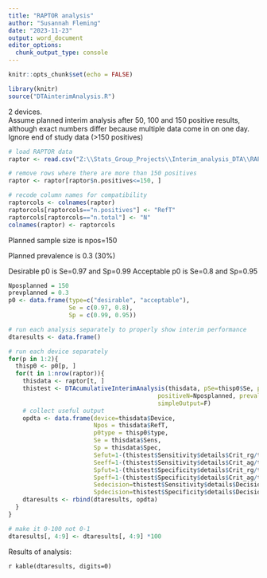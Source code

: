 ```yaml
---
title: "RAPTOR analysis"
author: "Susannah Fleming"
date: "2023-11-23"
output: word_document
editor_options: 
  chunk_output_type: console
---
```



```r
knitr::opts_chunk$set(echo = FALSE)
```

```r
library(knitr)
source("DTAinterimAnalysis.R")
```

2 devices.  
Assume planned interim analysis after 50, 100 and 150 positive results, although exact numbers differ because multiple data come in on one day.  
Ignore end of study data (>150 positives)



```r

# load RAPTOR data
raptor <- read.csv("Z:\\Stats_Group_Projects\\Interim_analysis_DTA\\RAPTORdata.csv")

# remove rows where there are more than 150 positives
raptor <- raptor[raptor$n.positives<=150, ]

# recode column names for compatibility
raptorcols <- colnames(raptor)
raptorcols[raptorcols=="n.positives"] <- "RefT"
raptorcols[raptorcols=="n.total"] <- "N"
colnames(raptor) <- raptorcols


```

Planned sample size is npos=150

Planned prevalence is 0.3 (30%)

Desirable p0 is Se=0.97 and Sp=0.99
Acceptable p0 is Se=0.8 and Sp=0.95

```r

Nposplanned = 150
prevplanned = 0.3
p0 <- data.frame(type=c("desirable", "acceptable"),
                 Se = c(0.97, 0.8), 
                 Sp = c(0.99, 0.95))

# run each analysis separately to properly show interim performance
dtaresults <- data.frame()

# run each device separately
for(p in 1:2){
  thisp0 <- p0[p, ]
  for(t in 1:nrow(raptor)){
    thisdata <- raptor[t, ]
    thistest <- DTAcumulativeInterimAnalysis(thisdata, pSe=thisp0$Se, pSp=thisp0$Sp, 
                                          positiveN=Nposplanned, prevalence = prevplanned,
                                          simpleOutput=F)
    # collect useful output
    opdta <- data.frame(device=thisdata$Device,
                        Npos = thisdata$RefT,
                        p0type = thisp0$type,
                        Se = thisdata$Sens,
                        Sp = thisdata$Spec, 
                        Sefut=1-(thistest$Sensitivity$details$Crit_rg/thistest$Sensitivity$details$Cumulative_N),
                        Seeff=1-(thistest$Sensitivity$details$Crit_ag/thistest$Sensitivity$details$Cumulative_N),
                        Spfut=1-(thistest$Specificity$details$Crit_rg/thistest$Specificity$details$Cumulative_N), 
                        Speff=1-(thistest$Specificity$details$Crit_ag/thistest$Specificity$details$Cumulative_N),
                        Sedecision=thistest$Sensitivity$details$Decision, 
                        Spdecision=thistest$Specificity$details$Decision)
    dtaresults <- rbind(dtaresults, opdta)
  }
}

# make it 0-100 not 0-1
dtaresults[, 4:9] <- dtaresults[, 4:9] *100


```

Results of analysis:

`r kable(dtaresults, digits=0)`